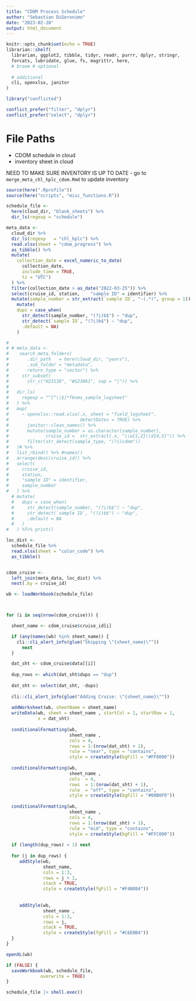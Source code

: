 ```yaml
---
title: "CDOM Process Schedule"
author: "Sebastian DiGeronimo"
date: "2023-02-28"
output: html_document
---
```


```r
knitr::opts_chunk$set(echo = TRUE)
librarian::shelf(
  librarian, ggplot2, tibble, tidyr, readr, purrr, dplyr, stringr,
  forcats, lubridate, glue, fs, magrittr, here,
  # broom # optional
  
  # additional
  cli, openxlsx, janitor
)

library("conflicted")

conflict_prefer("filter", "dplyr")
conflict_prefer("select", "dplyr")
```

# File Paths
- CDOM schedule in cloud
- inventory sheet in cloud


NEED TO MAKE SURE INVENTORY IS UP TO DATE
- go to `merge_meta_chl_hplc_cdom.Rmd` to update inventory
```r
source(here(".Rprofile"))
source(here("scripts", "misc_functions.R"))

schedule_file <- 
  here(cloud_dir, "blank_sheets") %>%
  dir_ls(regexp = "schedule") 

meta_data <-
  cloud_dir %>%
  dir_ls(regexp   = "chl_hplc") %>%
  read.xlsx(sheet = "cdom_progress") %>%
  as_tibble() %>%
  mutate(
    collection_date = excel_numeric_to_date(
      collection_date, 
      include_time = TRUE,
      tz = "UTC")
  ) %>%
  filter(collection_date > as_date("2022-03-25")) %>%
  select(cruise_id, station,	"sample ID" = identifier) %>%
  mutate(sample_number = str_extract(`sample ID`, "-(.*)", group = 1)) %>%
    mutate(
    dups = case_when(
      str_detect(sample_number, "(?i)b$") ~ "dup",
      str_detect(`sample ID`, "(?i)b$") ~ "dup",
      .default = NA)
    )

# 
# # meta_data <-
#    search_meta_folders(
#       .dir_path   = here(cloud_dir, "years"),
#       .sub_folder = "metadata",
#       return_type = "vector") %>%
#     str_subset(
#       str_c("H23138", "WS23061", sep = "|")) %>%
# 
#   dir_ls(
#     regexp = "^[^\\$]*fknms_sample_logsheet"
#   ) %>%
#   map(
#     ~ openxlsx::read.xlsx(.x, sheet = "field_logsheet",
#                           detectDates = TRUE) %>%
#       janitor::clean_names() %>%
#       mutate(sample_number = as.character(sample_number),
#              cruise_id =  str_extract(.x, "\\w{1,2}\\d{4,5}")) %>%
#       filter(str_detect(sample_type, "(?i)cdom"))
#   )# %>%
#   list_rbind() %>% #names()
#   arrange(desc(cruise_id)) %>%
#   select(
#     cruise_id,
#     station,
#     "sample ID" = identifier,
#     sample_number
#   ) %>%
  # mutate(
  #   dups = case_when(
  #     str_detect(sample_number, "(?i)b$") ~ "dup",
  #     str_detect(`sample ID`, "(?i)b$") ~ "dup",
  #     .default = NA
  #   )
#   ) %T>% print()

```


```r
loc_dist <-
  schedule_file %>%
  read.xlsx(sheet = "color_code") %>%
  as_tibble()


cdom_cruise <- 
  left_join(meta_data, loc_dist) %>%
  nest(.by = cruise_id)

wb <- loadWorkbook(schedule_file) 



for (i in seq(nrow(cdom_cruise))) {

  sheet_name <- cdom_cruise$cruise_id[i]

  if (any(names(wb) %in% sheet_name)) {
    cli::cli_alert_info(glue("Skipping \"{sheet_name}\""))
      next
  }

  dat_sht <- cdom_cruise$data[[i]]
  
  dup_rows <- which(dat_sht$dups == "dup")
  
  dat_sht <- select(dat_sht, -dups)
  
  cli::cli_alert_info(glue("Adding Cruise: \"{sheet_name}\""))
  
  addWorksheet(wb, sheetName = sheet_name)
  writeData(wb, sheet = sheet_name , startCol = 1, startRow = 1, 
            x = dat_sht)
  
  conditionalFormatting(wb, 
                        sheet_name ,
                        cols = 4,
                        rows = 1:(nrow(dat_sht) + 1), 
                        rule = "near", type = "contains",
                        style = createStyle(bgFill = "#FF0000"))
  
  conditionalFormatting(wb, 
                        sheet_name ,
                        cols  = 4,
                        rows  = 1:(nrow(dat_sht) + 1), 
                        rule  = "off", type = "contains",
                        style = createStyle(bgFill = "#00B0F0"))
  
  conditionalFormatting(wb, 
                        sheet_name ,
                        cols = 4,
                        rows = 1:(nrow(dat_sht) + 1), 
                        rule = "mid", type = "contains",
                        style = createStyle(bgFill = "#FFC000"))
  
  if (length(dup_rows) < 1) next
  
  for (j in dup_rows) {
     addStyle(wb, 
              sheet_name,
              cols = 1:3,
              rows = j + 1, 
              stack = TRUE,
              style = createStyle(fgFill = "#F4B084"))
    
    
     addStyle(wb, 
              sheet_name ,
              cols = 1:3,
              rows = j, 
              stack = TRUE,
              style = createStyle(fgFill = "#C6E0B4"))
  }
}

openXL(wb)
```

```r
if (FALSE) {
  saveWorkbook(wb, schedule_file,
             overwrite = TRUE)
}

schedule_file |> shell.exec()
```

